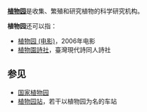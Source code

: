 '''[[植物园|植物园]]'''是收集、繁殖和研究植物的科学研究机构。

'''植物园'''还可以指：
*[[植物园_(电影)|植物园 (电影)]]，2006年电影
*[[植物園詩社|植物園詩社]]，臺灣現代詩同人詩社

==参见==
* [[国家植物园|国家植物园]]
* [[植物园站|植物园站]]，若干以植物园为名的车站
{{Disambig|Cat=三字消歧义}}